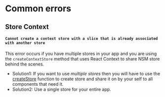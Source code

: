 # Common errors


## Store Context

#### `Cannot create a context store with a slice that is already associated with another store`

This error occurs if you have multiple stores in your app and you are using the `createContextStore` method that uses React Context to share NSM store behind the scenes.

- Solution1: If you want to use *multiple stores* then you will have to use the [createStore](/docs/api/store/#createstore) function to create store and share it on by your self to all components that need it.
- Solution2: Use a single store for your entire app.